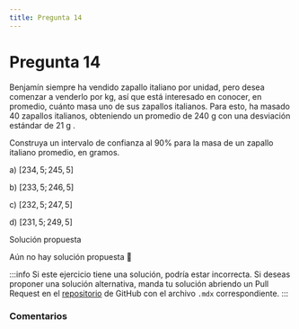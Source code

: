 ```yaml
---
title: Pregunta 14
---
```



# Pregunta 14

<div className="exercise">
Benjamín siempre ha vendido zapallo italiano por unidad, pero desea comenzar a venderlo por kg, así que está interesado en conocer, en promedio, cuánto masa uno de sus zapallos italianos. Para esto, ha masado 40 zapallos italianos, obteniendo un promedio de 240 g con una desviación estándar de 21 g .

Construya un intervalo de confianza al $90 \%$ para la masa de un zapallo italiano promedio, en gramos.

a) $[234,5 ; 245,5]$

b) $[233,5 ; 246,5]$

c) $[232,5 ; 247,5]$

d) $[231,5 ; 249,5]$
</div>

<MDXDetails>
<summary>Solución propuesta</summary>

Aún no hay solución propuesta 🥲

:::info 
Si este ejercicio tiene una solución, podría estar incorrecta. Si deseas proponer una solución alternativa, manda tu solución abriendo
un Pull Request en el [repositorio](https://github.com/crow-rojas/apuntes-fundamentals/pulls) de GitHub con el archivo
`.mdx` correspondiente. 
:::

</MDXDetails>

### Comentarios

<Disqus
  url="https://crow-rojas.github.io/apuntes-fundamentals/docs/mathematics/probability-and-statistics/exercises/2023-2/p14"
  identifier="docs/mathematics/probability-and-statistics/exercises/2023-2/p14"
  title="2023-2 Probabilidades y Estadística - Pregunta 14"
/>
